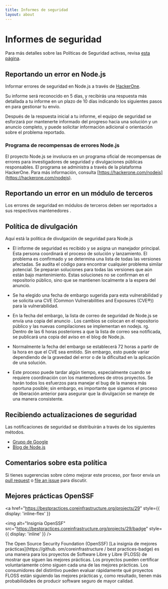 ```yaml
---
title: Informes de seguridad
layout: about
---
```


# Informes de seguridad

Para más detalles sobre las Políticas de Seguridad activas, revisa [esta página](https://github.com/nodejs/node/security/policy).

## Reportando un error en Node.js

Informar errores de seguridad en Node.js a través de [HackerOne](https://hackerone.com/nodejs).

Su informe será reconocido en 5 días, y recibirás una respuesta más
detallada a tu informe en un plazo de 10 días indicando los siguientes pasos en
para gestionar tu envío.

Después de la respuesta inicial a tu informe, el equipo de seguridad se esforzará por mantenerte informado del progreso hacia una solución y un anuncio completo, y puede solicitar información adicional o orientación sobre el problema reportado.

### Programa de recompensas de errores Node.js

El proyecto Node.js se involucra en un programa oficial de recompensas de errores para investigadores
de seguridad y divulgaciones públicas responsables. El programa se administra a través de
la plataforma HackerOne. Para más información, consulta [https://hackerone.com/nodejs](https://hackerone.com/nodejs).

## Reportando un error en un módulo de terceros

Los errores de seguridad en módulos de terceros deben ser reportados a sus respectivos mantenedores
.

## Política de divulgación

Aquí está la política de divulgación de seguridad para Node.js

- El informe de seguridad es recibido y se asigna un manejador principal. Esta persona coordinará el proceso de solución y lanzamiento. El problema es confirmado y se determina una lista de todas las versiones afectadas. Se audita el código para encontrar cualquier problema similar potencial. Se preparan soluciones para todas las versiones que aún están bajo mantenimiento. Estas soluciones no se confirman en el repositorio público, sino que se mantienen localmente a la espera del anuncio.

- Se ha elegido una fecha de embargo sugerida para esta vulnerabilidad y se solicita una CVE (Common
  Vulnerabilities and Exposures (CVE®️)) para la vulnerabilidad.

- En la fecha del embargo, la lista de correo de seguridad de Node.js se envía una copia del anuncio
  . Los cambios se colocan en el repositorio público y las nuevas compilaciones
  se implementan en nodejs. rg. Dentro de las 6 horas posteriores a que la lista de correo sea
  notificada, se publicará una copia del aviso en el blog de Node.js.

- Normalmente la fecha del embargo se establecerá 72 horas a partir de la hora en que el CVE sea
  emitido. Sin embargo, esto puede variar dependiendo de la gravedad del error o de la dificultad
  en la aplicación de una solución.

- Este proceso puede tardar algún tiempo, especialmente cuando se requiere coordinación
  con los mantenedores de otros proyectos. Se harán todos los esfuerzos para manejar el
  bug de la manera más oportuna posible; sin embargo, es importante que sigamos
  el proceso de liberación anterior para asegurar que la divulgación se maneje de una manera
  consistente.

## Recibiendo actualizaciones de seguridad

Las notificaciones de seguridad se distribuirán a través de los siguientes métodos.

- [Grupo de Google](https://groups.google.com/group/nodejs-sec)
- [Blog de Node.js](/blog)

## Comentarios sobre esta política

Si tienes sugerencias sobre cómo mejorar este proceso, por favor envía un
[pull request](https://github.com/nodejs/nodejs.org) o
[file an issue](https://github.com/nodejs/security-wg/issues/new) para discutir.

## Mejores prácticas OpenSSF

<a
  href="https://bestpractices.coreinfrastructure.org/projects/29"
  style={{ display: 'inline-flex' }}
>
  <img
    alt="Insignia OpenSSF"
    src="https://bestpractices.coreinfrastructure.org/projects/29/badge"
    style={{ display: 'inline' }}
  />
</a>

The Open Source Security Foundation (OpenSSF) \[La insignia de mejores prácticas]\(https://github. om/coreinfrastructure / best practices-badge) es una manera para los proyectos de Software Libre y Libre (FLOSS) de mostrar que siguen las mejores prácticas. Los proyectos pueden certificar voluntariamente cómo siguen cada una de las mejores prácticas. Los consumidores del distintivo pueden evaluar rápidamente qué proyectos FLOSS están siguiendo las mejores prácticas y, como resultado, tienen más probabilidades de producir software seguro de mayor calidad.
